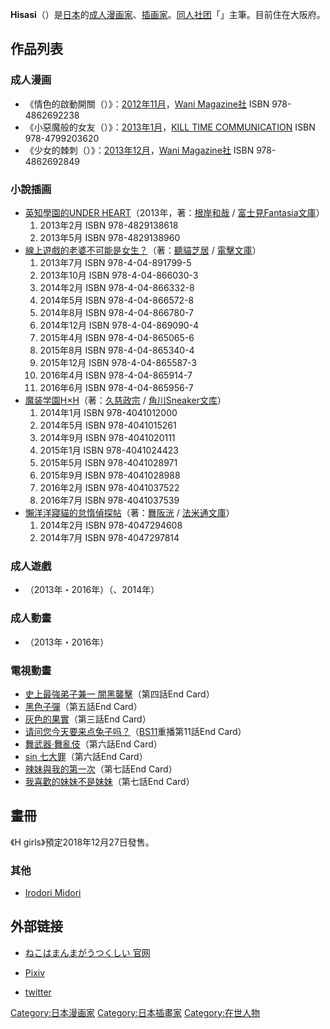 {{blpsources|time=2015-10-28T11:06:39+00:00}}
{{漫画}}
'''Hisasi'''（{{lang-ja|ひさし}}）是[[日本|日本]]的[[成人漫画|成人]][[漫画家|漫画家]]、[[插画家|插画家]]。[[同人社团|同人社团]]「{{lang|ja|ねこはまんまがうつくしい}}」主筆。目前住在大阪府。

== 作品列表 ==
=== 成人漫画 ===
* 《情色的啟動開關（{{lang|ja|ポルノスイッチ}}）》：[[2012年11月|2012年11月]]，[[Wani_Magazine社|Wani Magazine社]] ISBN 978-4862692238
* 《小惡魔般的女友（{{lang|ja|小悪魔カノジョ}}）》：[[2013年1月|2013年1月]]，[[KILL_TIME_COMMUNICATION|KILL TIME COMMUNICATION]] ISBN 978-4799203620
* 《少女的棘刺（{{lang|ja|少女のトゲ}}）》：[[2013年12月|2013年12月]]，[[Wani_Magazine社|Wani Magazine社]] ISBN 978-4862692849

=== 小說插画 ===
* [[英知學園的UNDER_HEART|英知學園的UNDER HEART]]（2013年，著：[[根岸和哉|根岸和哉]] / [[富士見Fantasia文庫|富士見Fantasia文庫]]）
*# 2013年2月 ISBN 978-4829138618
*# 2013年5月 ISBN 978-4829138960
* [[線上遊戲的老婆不可能是女生？|線上遊戲的老婆不可能是女生？]]（著：[[聽貓芝居|聽貓芝居]] / [[電擊文庫|電擊文庫]]）
*# 2013年7月 ISBN 978-4-04-891799-5
*# 2013年10月 ISBN 978-4-04-866030-3
*# 2014年2月 ISBN 978-4-04-866332-8
*# 2014年5月 ISBN 978-4-04-866572-8 
*# 2014年8月 ISBN 978-4-04-866780-7
*# 2014年12月 ISBN 978-4-04-869090-4
*# 2015年4月 ISBN 978-4-04-865065-6
*# 2015年8月 ISBN 978-4-04-865340-4
*# 2015年12月 ISBN 978-4-04-865587-3
*# 2016年4月 ISBN 978-4-04-865914-7
*# 2016年6月 ISBN 978-4-04-865956-7
* [[魔装学園H×H|魔装学園H×H]]（著：[[久慈政宗|久慈政宗]] / [[角川Sneaker文库|角川Sneaker文库]]）
*# 2014年1月 ISBN 978-4041012000
*# 2014年5月 ISBN 978-4041015261
*# 2014年9月 ISBN 978-4041020111
*# 2015年1月 ISBN 978-4041024423
*# 2015年5月 ISBN 978-4041028971
*# 2015年9月 ISBN 978-4041028988
*# 2016年2月 ISBN 978-4041037522
*# 2016年7月 ISBN 978-4041037539	
* [[懶洋洋寢貓的怠惰偵探帖|懶洋洋寢貓的怠惰偵探帖]]（著：[[舞阪洸|舞阪洸]] / [[法米通文庫|法米通文庫]]）
*# 2014年2月 ISBN 978-4047294608
*# 2014年7月 ISBN 978-4047297814

=== 成人遊戲 ===
* {{lang|ja|あねよめカルテット}}（2013年・2016年）（{{link-ja|Candysoft|きゃんでぃそふと}}、2014年）

=== 成人動畫 ===
* {{lang|ja|[[小悪魔カノジョ_THE_ANIMATION|小悪魔カノジョ THE ANIMATION]]}}（2013年・2016年）

=== 電視動畫 ===
*[[史上最強弟子兼一#OVA_動畫|史上最強弟子兼一 闇黑襲擊]]（第四話End Card）
*[[黑色子彈|黑色子彈]]（第五話End Card）
*[[灰色的果實|灰色的果實]]（第三話End Card）
*[[请问您今天要来点兔子吗？|请问您今天要来点兔子吗？]]（[[BS11|BS11]]重播第11話End Card）
*[[舞武器·舞亂伎|舞武器·舞亂伎]]（第六話End Card）
*[[sin_七大罪|sin 七大罪]]（第六話End Card）
*[[辣妹與我的第一次|辣妹與我的第一次]]（第七話End Card）
*[[我喜歡的妹妹不是妹妹|我喜歡的妹妹不是妹妹]]（第七話End Card）
==畫冊==
《H girls》預定2018年12月27日發售。
=== 其他 ===
*[[Irodori_Midori|Irodori Midori]]

== 外部链接 ==
* {{ja}}[http://nekoman9.x.fc2.com/top.html ねこはまんまがうつくしい 官网]{{Wayback|url=http://nekoman9.x.fc2.com/top.html |date=20130430080343 }}
* {{ja}}[http://www.pixiv.net/member.php?id=119045 Pixiv]{{Wayback|url=http://www.pixiv.net/member.php?id=119045 |date=20130622200658 }}
* {{ja}}[https://mobile.twitter.com/nekomanhisasi twitter]{{Wayback|url=https://mobile.twitter.com/nekomanhisasi |date=20190216141156 }}

{{DEFAULTSORT:Hisasi}}
[[Category:日本漫画家|Category:日本漫画家]]
[[Category:日本插畫家|Category:日本插畫家]]
[[Category:在世人物|Category:在世人物]]